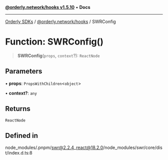 [**@orderly.network/hooks v1.5.10**](/sdks/tech-doc/@orderly.network/hooks/README) • **Docs**

***

[Orderly SDKs](/sdks/tech-doc/packages) / [@orderly.network/hooks](/sdks/tech-doc/@orderly.network/hooks/README) / SWRConfig

# Function: SWRConfig()

> **SWRConfig**(`props`, `context`?): `ReactNode`

## Parameters

• **props**: `PropsWithChildren`\<`object`\>

• **context?**: `any`

## Returns

`ReactNode`

## Defined in

node\_modules/.pnpm/swr@2.2.4\_react@18.2.0/node\_modules/swr/core/dist/index.d.ts:8
